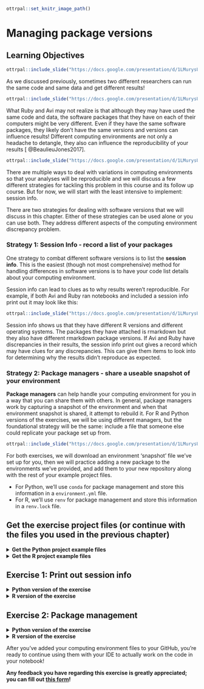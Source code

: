 
```r
ottrpal::set_knitr_image_path()
```

# Managing package versions

## Learning Objectives

```r
ottrpal::include_slide("https://docs.google.com/presentation/d/1LMurysUhCjZb7DVF6KS9QmJ5NBjwWVjRn40MS9f2noE/edit#slide=id.gf62875ddf7_0_394")
```

As we discussed previously, sometimes two different researchers can run the same code and same data and get different results!

```r
ottrpal::include_slide("https://docs.google.com/presentation/d/1LMurysUhCjZb7DVF6KS9QmJ5NBjwWVjRn40MS9f2noE/edit#slide=id.gf1accd298e_0_673")
```

What Ruby and Avi may not realize is that although they may have used the same code and data, the software packages that they have on each of their computers might be very different. Even if they have the same software packages, they likely don't have the same versions and versions can influence results! Different computing environments are not only a headache to detangle, they also can influence the reproducibility of your results [ @BeaulieuJones2017].

```r
ottrpal::include_slide("https://docs.google.com/presentation/d/1LMurysUhCjZb7DVF6KS9QmJ5NBjwWVjRn40MS9f2noE/edit#slide=id.gf62875ddf7_0_404")
```

There are multiple ways to deal with variations in computing environments so that your analyses will be reproducible and we will discuss a few different strategies for tackling this problem in this course and its follow up course. But for now, we will start with the least intensive to implement: session info.

There are two strategies for dealing with software versions that we will discuss in this chapter. Either of these strategies can be used alone or you can use both. They address different aspects of the computing environment discrepancy problem.

### Strategy 1: Session Info - record a list of your packages

One strategy to combat different software versions is to list the **session info**. This is the easiest (though not most comprehensive) method for handling differences in software versions is to have your code list details about your computing environment.

Session info can lead to clues as to why results weren't reproducible. For example, if both Avi and Ruby ran notebooks and included a session info print out it may look like this:

```r
ottrpal::include_slide("https://docs.google.com/presentation/d/1LMurysUhCjZb7DVF6KS9QmJ5NBjwWVjRn40MS9f2noE/edit#slide=id.g102dc56db08_0_0")
```

Session info shows us that they have different R versions and different operating systems. The packages they have attached is rmarkdown but they also have different rmarkdown package versions. If Avi and Ruby have discrepancies in their results, the session info print out gives a record which may have clues for any discrepancies. This can give them items to look into for determining why the results didn’t reproduce as expected.

### Strategy 2: Package managers - share a useable snapshot of your environment

**Package managers** can help handle your computing environment for you in a way that you can share them with others. In general, package managers work by capturing a snapshot of the environment and when that environment snapshot is shared, it attempt to rebuild it. For R and Python versions of the exercises, we will be using different managers, but the foundational strategy will be the same: include a file that someone else could replicate your package set up from.

```r
ottrpal::include_slide("https://docs.google.com/presentation/d/1LMurysUhCjZb7DVF6KS9QmJ5NBjwWVjRn40MS9f2noE/edit#slide=id.g102dc56db08_49_26")
```

For both exercises, we will download an environment 'snapshot' file we've set up for you, then we will practice adding a new package to the environments we've provided, and add them to your new repository along with the rest of your example project files.

- For Python, we'll use `conda` for package management and store this information in a `environment.yml` file.
- For R, we'll use `renv` for package management and store this information in a `renv.lock` file.

## Get the exercise project files (or continue with the files you used in the previous chapter)

<details> <summary>**Get the Python project example files**</summary>
[Click this link to download](https://raw.githubusercontent.com/jhudsl/Reproducibility_in_Cancer_Informatics/main/chapter-zips/python-heatmap-chapt-6.zip).

```bash
mkdir -p chapter-zips
wget -O chapter-zips/python-heatmap-chapt-6.zip https://raw.githubusercontent.com/jhudsl/Reproducibility_in_Cancer_Informatics/main/chapter-zips/python-heatmap-chapt-6.zip
```

Now double click your chapter zip file to unzip. For Windows you may have to [follow these instructions](https://support.microsoft.com/en-us/windows/zip-and-unzip-files-f6dde0a7-0fec-8294-e1d3-703ed85e7ebc).

```bash
unzip -o chapter-zips/python-heatmap-chapt-6.zip -d chapter-zips/
```
</details>

<details> <summary>**Get the R project example files**</summary>
[Click this link to download](https://raw.githubusercontent.com/jhudsl/Reproducibility_in_Cancer_Informatics/main/chapter-zips/r-heatmap-chapt-6.zip).

```bash
mkdir -p chapter-zips
wget -O chapter-zips/r-heatmap-chapt-6.zip https://raw.githubusercontent.com/jhudsl/Reproducibility_in_Cancer_Informatics/main/chapter-zips/r-heatmap-chapt-6.zip
```

Now double click your chapter zip file to unzip. For Windows you may have to [follow these instructions](https://support.microsoft.com/en-us/windows/zip-and-unzip-files-f6dde0a7-0fec-8294-e1d3-703ed85e7ebc).

```bash
unzip -o chapter-zips/r-heatmap-chapt-6.zip -d chapter-zips/
```
</details>

## Exercise 1: Print out session info

<details> <summary>**Python version of the exercise**</summary>

In your scientific notebook, you'll need to add two items.  
1. Add the `import session_info` to a code chunk at the beginning of your notebook.  
2. Add `session_info.show()` to a new code chunk at the very end of your notebook.  
2. Save your notebook as is. Note it will not run correctly until we address the issues with the code in the next chapter.

</details>

<details> <summary>**R version of the exercise**</summary>

1. In your Rmd file, add a chunk in the very end that looks like this:
`````
```r
sessionInfo()
```
`````
2. Save your notebook as is. Note it will not run correctly until we address the issues with the code in the next chapter.

</details>

## Exercise 2: Package management

<details> <summary>**Python version of the exercise**</summary>

1. Download this [starter conda environment.yml file](https://raw.githubusercontent.com/jhudsl/reproducible-python-example/main/environment.yml) by clicking on the link and place it with your example project files directory.

```bash
wget -nc https://raw.githubusercontent.com/jhudsl/reproducible-python-example/main/environment.yml
```

2. Navigate to your example project files directory using [command line](https://towardsdatascience.com/a-quick-guide-to-using-command-line-terminal-96815b97b955).

3. Create your conda environment by using this file in the command.

```
conda env create --file environment.yml
```

4. Activate your conda environment using this command.

```
conda activate reproducible-python
```

5. Now start up JupyterLab again using this command:

```
jupyter lab
```

6. Follow [these instructions to add the environment.yml file to the GitHub repository you created in the previous chapter](https://docs.github.com/en/repositories/working-with-files/managing-files/adding-a-file-to-a-repository#adding-a-file-to-a-repository-on-github). Later we will practice and discuss how to more fully utilize the features of GitHub but for now, just drag and drop it as the instructions linked describe.

### More resources on how to use conda
- [Install Jupyter using your own environment (Mac specific)](https://medium.com/swlh/installing-jupyter-notebook-and-using-your-own-environment-on-mac-fa41efd4639d)
- [Definitive guide to using conda](https://whiteboxml.com/blog/the-definitive-guide-to-python-virtual-environments-with-conda)

</details>

<details> <summary>**R version of the exercise**</summary>

**First install the `renv` package**   

1. Go to RStudio and the Console pane:

2. Install `renv` using (you should only need to do this once per your computer or RStudio environment).

```
install.packages("renv")
```

**Now set up `renv` to use in your project**  

1. Change to your current directory for your project using `setwd()` in your console window (_don't put this in a script or notebook_).

2. Use this command in your project:
```
renv::init()
```
This will start up `renv` in your particular project

\*[What's `::` about?](https://stackoverflow.com/questions/35240971/what-are-the-double-colons-in-r) -- in brief it allows you to use a function from a package without loading the entire thing with `library()`.  


3. Now you can develop your project as you normally would; installing and removing packages in R as you see fit. For the purposes of this exercise, let's install the `styler` package using the following command. (The styler package will come in handy for styling our code in the next chapter).
```
install.packages("styler")
```
 Now that we have installed `styler` we will want to add it to our renv snapshot.

4. To add any packages we've installed to our renv snapshot we will use this command:
```
renv::snapshot()
```
 This will save whatever packages we are currently using to our environment snapshot file called `renv.lock`. This `renv.lock` file is what we can share with our collaborators so they can replicate our computing environment.

 If your package installation attempts are unsuccessful and you'd like to revert to the previous state of your environment, you can run  `renv::restore()`. This will restore your `renv.lock` file to what it was before you attempted to install `styler` or whatever packages you tried to install.

5. You should see an `renv.lock` file is now created or updated! You will want to always include this file with your project files. This means we will want to add it to our GitHub!

6. Follow [these instructions to add your renv.lock file to the GitHub repository you created in the previous chapter](https://docs.github.com/en/repositories/working-with-files/managing-files/adding-a-file-to-a-repository#adding-a-file-to-a-repository-on-github). Later we will practice and discuss how to more fully utilize the features of GitHub but for now, just drag and drop it as the instructions linked describe.

</details>

After you've added your computing environment files to your GitHub, you're ready to continue using them with your IDE to actually work on the code in your notebook!

**Any feedback you have regarding this exercise is greatly appreciated; you can fill out [this form](https://forms.gle/ygSSwoGaEATA2S65A)!**
